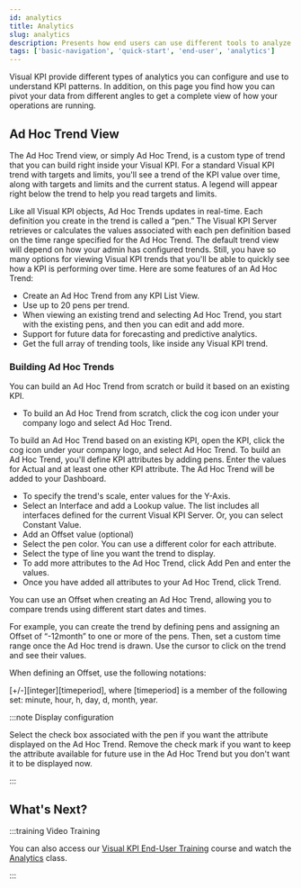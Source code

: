 ```yaml
---
id: analytics
title: Analytics
slug: analytics
description: Presents how end users can use different tools to analyze KPIs and understand patterns in Transpara's Visual KPIs software.
tags: ['basic-navigation', 'quick-start', 'end-user', 'analytics']
---
```



Visual KPI provide different types of analytics you can configure and use to understand KPI patterns. In addition, on this page you find how you can pivot your data from different angles to get a complete view of how your operations are running. 

## Ad Hoc Trend View 

The Ad Hoc Trend view, or simply Ad Hoc Trend, is a custom type of trend that you can build right inside your Visual KPI. For a standard Visual KPI trend with targets and limits, you'll see a trend of the KPI value over time, along with targets and limits and the current status. A legend will appear right below the trend to help you read targets and limits. 

Like all Visual KPI objects, Ad Hoc Trends updates in real-time. Each definition you create in the trend is called a “pen.” The Visual KPI Server retrieves or calculates the values associated with each pen definition based on the time range specified for the Ad Hoc Trend. The default trend view will depend on how your admin has configured trends. Still, you have so many options for viewing Visual KPI trends that you'll be able to quickly see how a KPI is performing over time. Here are some features of an Ad Hoc Trend: 

- Create an Ad Hoc Trend from any KPI List View. 
- Use up to 20 pens per trend. 
- When viewing an existing trend and selecting Ad Hoc Trend, you start with the existing pens, and then you can edit and add more. 
- Support for future data for forecasting and predictive analytics. 
- Get the full array of trending tools, like inside any Visual KPI trend.  

<StylizedImage
  imgURL="img/docs/end-user/basic-navigation/analytics/basicvisualization-analytics-trendview.gif"
  alt="Analytics trend view"
/>

### Building Ad Hoc Trends 

You can build an Ad Hoc Trend from scratch or build it based on an existing KPI. 

- To build an Ad Hoc Trend from scratch, click the cog icon under your company logo and select Ad Hoc Trend. 

<StylizedImage
  imgURL="img/docs/end-user/basic-navigation/analytics/basicvisualization-analytics-optionmenu.png"
  alt="Analytics option menu"
/>

To build an Ad Hoc Trend based on an existing KPI, open the KPI, click the cog icon under your company logo, and select Ad Hoc Trend. To build an Ad Hoc Trend, you'll define KPI attributes by adding pens. Enter the values for Actual and at least one other KPI attribute. The Ad Hoc Trend will be added to your Dashboard. 

- To specify the trend's scale, enter values for the Y-Axis. 
- Select an Interface and add a Lookup value. The list includes all interfaces defined for the current Visual KPI Server. Or, you can select Constant Value. 
- Add an Offset value (optional) 
- Select the pen color. You can use a different color for each attribute. 
- Select the type of line you want the trend to display. 
- To add more attributes to the Ad Hoc Trend, click Add Pen and enter the values. 
- Once you have added all attributes to your Ad Hoc Trend, click Trend. 

You can use an Offset when creating an Ad Hoc Trend, allowing you to compare trends using different start dates and times.

For example, you can create the trend by defining pens and assigning an Offset of “-12month” to one or more of the pens. Then, set a custom time range once the Ad Hoc trend is drawn. Use the cursor to click on the trend and see their values.

When defining an Offset, use the following notations:

\[+/-\]\[integer\]\[timeperiod\],
where \[timeperiod\] is a member of the following set: minute, hour, h, day, d, month, year.

<StylizedImage
  imgURL="img/docs/end-user/basic-navigation/analytics/basicvisualization-analytics-trendexample.gif"
  alt="Analytics trend example"
/>

:::note Display configuration

Select the check box associated with the pen if you want the attribute displayed on the Ad Hoc Trend. Remove the check mark if you want to keep the attribute available for future use in the Ad Hoc Trend but you don't want it to be displayed now.

:::

## What's Next? 

:::training Video Training

You can also access our [Visual KPI End-User Training](https://www.transpara.com/course/visual-kpi-end-user/) course and watch the [Analytics](https://www.transpara.com/lesson/analytics-end-user/) class.

:::